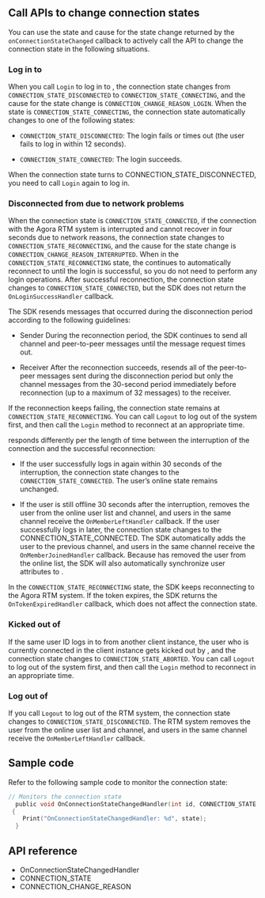 <PlatformWrapper platform="unity">
        
## Call APIs to change connection states

You can use the state and cause for the state change returned by the `onConnectionStateChanged` callback to actively call the API to change the connection state in the following situations.

### Log in to <Vg k="SIG" />

When you call `Login` to log in to <Vg k="SIG" />, the connection state changes from `CONNECTION_STATE_DISCONNECTED` to `CONNECTION_STATE_CONNECTING`, and the cause for the state change is `CONNECTION_CHANGE_REASON_LOGIN`. When the state is `CONNECTION_STATE_CONNECTING`, the connection state automatically changes to one of the following states:

-   `CONNECTION_STATE_DISCONNECTED`: The login fails or times out (the user fails to log in within 12 seconds).

-   `CONNECTION_STATE_CONNECTED`: The login succeeds.

When the connection state turns to CONNECTION_STATE_DISCONNECTED, you need to call `Login` again to log in.

### Disconnected from <Vg k="SIG" /> due to network problems

When the connection state is `CONNECTION_STATE_CONNECTED`, if the connection with the Agora RTM system is interrupted and cannot recover in four seconds due to network reasons, the connection state changes to `CONNECTION_STATE_RECONNECTING`, and the cause for the state change is `CONNECTION_CHANGE_REASON_INTERRUPTED`. When in the `CONNECTION_STATE_RECONNECTING` state, the <Vg k="MESS_SDK" /> continues to automatically reconnect to <Vg k="SIG" /> until the login is successful, so you do not need to perform any login operations. After successful reconnection, the connection state changes to `CONNECTION_STATE_CONNECTED`, but the SDK does not return the `OnLoginSuccessHandler` callback.

The SDK resends messages that occurred during the disconnection period according to the following guidelines:

-   Sender
    During the reconnection period, the SDK continues to send all channel and peer-to-peer messages until the message request times out.

-   Receiver
    After the reconnection succeeds, <Vg k="SIG" /> resends all of the peer-to-peer messages sent during the disconnection period but only the channel messages from the 30-second period immediately before reconnection (up to a maximum of 32 messages) to the receiver.

If the reconnection keeps failing, the connection state remains at `CONNECTION_STATE_RECONNECTING`. You can call `Logout` to log out of the system first, and then call the `Login` method to reconnect at an appropriate time.

<Vg k="SIG" /> responds differently per the length of time between the interruption of the connection and the successful reconnection:

-   If the user successfully logs in again within 30 seconds of the interruption, the connection state changes to the `CONNECTION_STATE_CONNECTED`. The user’s online state remains unchanged.

-   If the user is still offline 30 seconds after the interruption, <Vg k="SIG" /> removes the user from the online user list and channel, and users in the same channel receive the `OnMemberLeftHandler` callback. If the user successfully logs in later, the connection state changes to the CONNECTION_STATE_CONNECTED. The SDK automatically adds the user to the previous channel, and users in the same channel receive the `OnMemberJoinedHandler` callback. Because <Vg k="SIG" /> has removed the user from the online list, the SDK will also automatically synchronize user attributes to <Vg k="SIG" />.

In the `CONNECTION_STATE_RECONNECTING` state, the SDK keeps reconnecting to the Agora RTM system. If the token expires, the SDK returns the `OnTokenExpiredHandler` callback, which does not affect the connection state.

### Kicked out of <Vg k="SIG" />

If the same user ID logs in to <Vg k="SIG" /> from another client instance, the user who is currently connected in the client instance gets kicked out by <Vg k="SIG" />, and the connection state changes to `CONNECTION_STATE_ABORTED`. You can call `Logout` to log out of the system first, and then call the `Login` method to reconnect in an appropriate time.

### Log out of <Vg k="SIG" />

If you call `Logout` to log out of the RTM system, the connection state changes to `CONNECTION_STATE_DISCONNECTED`. The RTM system removes the user from the online user list and channel, and users in the same channel receive the `OnMemberLeftHandler` callback.

## Sample code

Refer to the following sample code to monitor the connection state:

```c
// Monitors the connection state
  public void OnConnectionStateChangedHandler(int id, CONNECTION_STATE state, CONNECTION_CHANGE_REASON reason)
 {
    Print("OnConnectionStateChangedHandler: %d", state);
  }
```

## API reference

-  <Link to="{{Global.SIG_SDK_API_CSHARP}}/classagora__rtm_1_1_rtm_client_event_handler.html?platform=Unity#a877a8913374f59be650e7cc24979d4ca">OnConnectionStateChangedHandler</Link>

-  <Link to="{{Global.SIG_SDK_API_CSHARP}}/namespaceagora__rtm.html#ae6cb1f734c02f2fcc0c73e905975047c">CONNECTION_STATE</Link>

-  <Link to="{{Global.SIG_SDK_API_CSHARP}}/namespaceagora__rtm.html#a6d63c83059ab9c0f7181fdc514bbfa27">CONNECTION_CHANGE_REASON</Link>

</PlatformWrapper>
